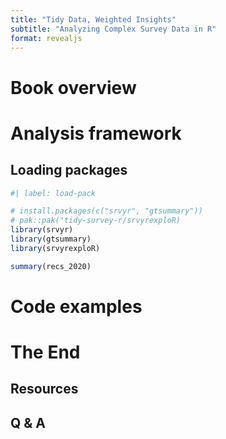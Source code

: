 ```yaml
---
title: "Tidy Data, Weighted Insights"
subtitle: "Analyzing Complex Survey Data in R"
format: revealjs
---
```


# Book overview

# Analysis framework

## Loading packages

```r
#| label: load-pack

# install.packages(c("srvyr", "gtsummary"))
# pak::pak("tidy-survey-r/srvyrexploR)
library(srvyr)
library(gtsummary)
library(srvyrexploR)

summary(recs_2020)
```


# Code examples

# The End

## Resources

## Q & A